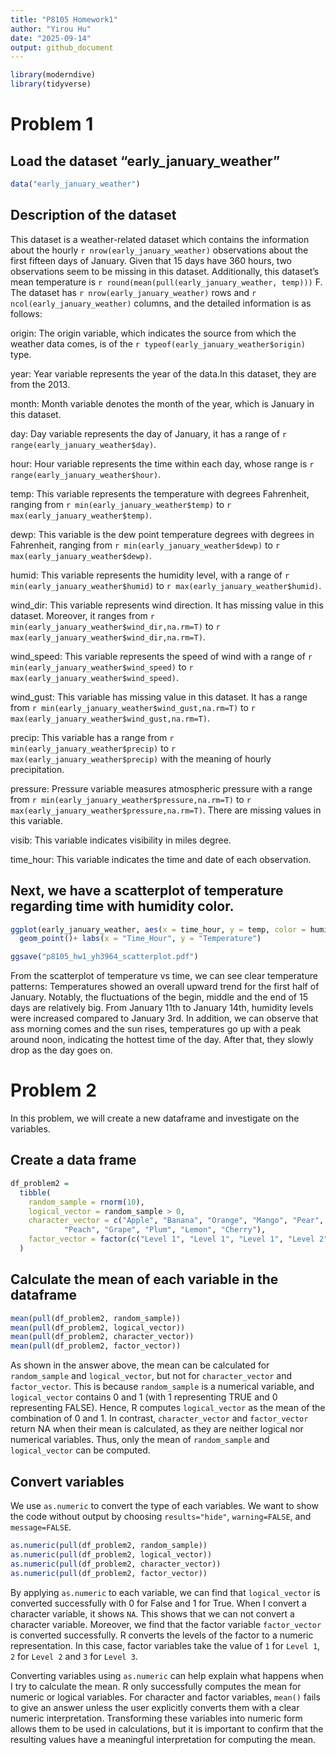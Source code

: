```yaml
---
title: "P8105 Homework1"
author: "Yirou Hu"
date: "2025-09-14"
output: github_document
---
```

```r
library(moderndive)
library(tidyverse)
```
# Problem 1

## Load the dataset "early_january_weather"

```r
data("early_january_weather")
```

## Description of the dataset
 
This dataset is a weather-related dataset which contains the information about the hourly  `r nrow(early_january_weather)` observations about the first fifteen days of January. Given that 15 days have 360 hours, two observations seem to be missing in this dataset. Additionally, this dataset's mean temperature is `r round(mean(pull(early_january_weather, temp)))` F. The dataset has `r nrow(early_january_weather)` rows and `r ncol(early_january_weather)` columns, and the detailed information is as follows:

origin: The origin variable, which indicates the source from which the weather data comes, is of the `r typeof(early_january_weather$origin)` type.

year: Year variable represents the year of the data.In this dataset, they are from the 2013.

month: Month variable denotes the month of the year, which is January in this dataset.

day: Day variable represents the day of January, it has a range of `r range(early_january_weather$day)`.

hour: Hour variable represents the time within each day, whose range is `r range(early_january_weather$hour)`.

temp: This variable represents the temperature with degrees Fahrenheit, ranging from `r min(early_january_weather$temp)` to `r max(early_january_weather$temp)`.

dewp: This variable is the dew point temperature degrees with degrees in Fahrenheit, ranging from `r min(early_january_weather$dewp)` to `r max(early_january_weather$dewp)`.

humid: This variable represents the humidity level, with a range of `r min(early_january_weather$humid)` to `r max(early_january_weather$humid)`.

wind_dir: This variable represents wind direction. It has missing value in this dataset. Moreover, it ranges from `r min(early_january_weather$wind_dir,na.rm=T)` to `r max(early_january_weather$wind_dir,na.rm=T)`.

wind_speed: This variable represents the speed of wind with a range of `r min(early_january_weather$wind_speed)` to `r max(early_january_weather$wind_speed)`.

wind_gust: This variable has missing value in this dataset. It has a range from `r min(early_january_weather$wind_gust,na.rm=T)` to `r max(early_january_weather$wind_gust,na.rm=T)`.

precip: This variable has a range from `r min(early_january_weather$precip)` to `r max(early_january_weather$precip)` with the meaning of hourly precipitation.

pressure: Pressure variable measures atmospheric pressure with a range from `r min(early_january_weather$pressure,na.rm=T)` to `r max(early_january_weather$pressure,na.rm=T)`. There are missing values in this variable.

visib: This variable indicates visibility in miles degree.

time_hour: This variable indicates the time and date of each observation.

## Next, we have a scatterplot of temperature regarding time with humidity color. 

```r
ggplot(early_january_weather, aes(x = time_hour, y = temp, color = humid)) + 
  geom_point()+ labs(x = "Time_Hour", y = "Temperature")

ggsave("p8105_hw1_yh3964_scatterplot.pdf")
```

From the scatterplot of temperature vs time, we can see clear temperature patterns: Temperatures showed an overall upward trend for the first half of January. Notably, the fluctuations of the begin, middle and the end of 15 days are relatively big. From January 11th to January 14th, humidity levels were increased compared to January 3rd. In addition, we can observe that ass morning comes and the sun rises, temperatures go up with a peak around noon, indicating the hottest time of the day. After that, they slowly drop as the day goes on. 

# Problem 2

In this problem, we will create a new dataframe and investigate on the variables.

## Create a data frame

```r
df_problem2 = 
  tibble(
    random_sample = rnorm(10),
    logical_vector = random_sample > 0,
    character_vector = c("Apple", "Banana", "Orange", "Mango", "Pear", 
            "Peach", "Grape", "Plum", "Lemon", "Cherry"),
    factor_vector = factor(c("Level 1", "Level 1", "Level 1", "Level 2", "Level 2", "Level 2", "Level 2", "Level 3", "Level 3", "Level 3"))
  )
```

## Calculate the mean of each variable in the dataframe

```r
mean(pull(df_problem2, random_sample))
mean(pull(df_problem2, logical_vector))
mean(pull(df_problem2, character_vector))
mean(pull(df_problem2, factor_vector))
```

As shown in the answer above, the mean can be calculated for `random_sample` and `logical_vector`, but not for `character_vector` and `factor_vector`. This is because `random_sample` is a numerical variable, and `logical_vector` contains 0 and 1 (with 1 representing TRUE and 0 representing FALSE). Hence, R computes `logical_vector` as the mean of the combination of 0 and 1.  In contrast, `character_vector` and `factor_vector` return NA when their mean is calculated, as they are neither logical nor numerical variables. Thus, only the mean of `random_sample` and `logical_vector` can be computed.

## Convert variables

We use `as.numeric` to convert the type of each variables. We want to show the code without output by choosing `results="hide"`, `warning=FALSE`, and `message=FALSE`.

```r
as.numeric(pull(df_problem2, random_sample))
as.numeric(pull(df_problem2, logical_vector))
as.numeric(pull(df_problem2, character_vector))
as.numeric(pull(df_problem2, factor_vector))
```

By applying `as.numeric` to each variable, we can find that `logical_vector` is converted successfully with 0 for False and 1 for True. When I convert a character variable, it shows `NA`. This shows that we can not convert a character variable. Moreover, we find that the factor variable `factor_vector` is converted successfully. R converts the levels of the factor to a numeric representation. In this case, 
factor variables take the value of `1` for `Level 1`, `2` for `Level 2` and `3` for `Level 3`.

Converting variables using `as.numeric` can help explain what happens when I try to calculate the mean. R only successfully computes the mean for numeric or logical variables. For character and factor variables, `mean()` fails to give an answer unless the user explicitly converts them with a clear numeric interpretation. Transforming these variables into numeric form allows them to be used in calculations, but it is important to confirm that the resulting values have a meaningful interpretation for computing the mean.
